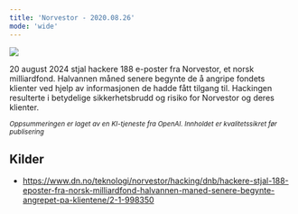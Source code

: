 ```yaml
---
title: 'Norvestor - 2020.08.26'
mode: 'wide'
---
```


<Frame>
<img src="/images/norvestor.png" />
</Frame>

20 august 2024 stjal hackere 188 e-poster fra Norvestor, et norsk milliardfond. Halvannen måned senere begynte de å angripe fondets klienter ved hjelp av informasjonen de hadde fått tilgang til. Hackingen resulterte i betydelige sikkerhetsbrudd og risiko for Norvestor og deres klienter.

<sup><i>Oppsummeringen er laget av en KI-tjeneste fra OpenAI. Innholdet er kvalitetssikret før publisering</i></sup>

## Kilder
- https://www.dn.no/teknologi/norvestor/hacking/dnb/hackere-stjal-188-eposter-fra-norsk-milliardfond-halvannen-maned-senere-begynte-angrepet-pa-klientene/2-1-998350
